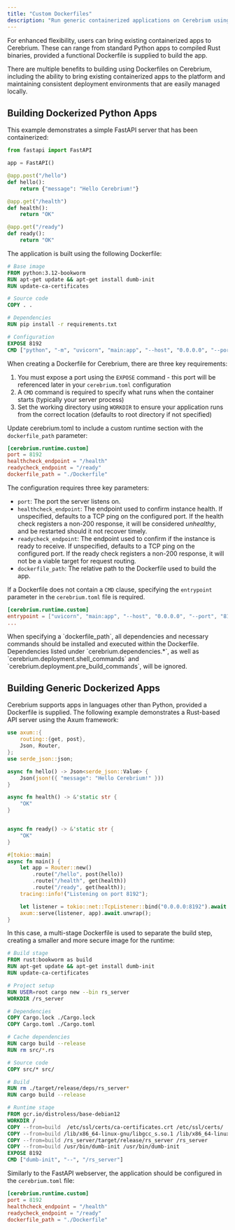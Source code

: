 ```yaml
---
title: "Custom Dockerfiles"
description: "Run generic containerized applications on Cerebrium using your own custom Dockerfiles."
---
```


For enhanced flexibility, users can bring existing containerized apps to Cerebrium. These can range from standard Python apps to compiled Rust binaries, provided a functional Dockerfile is supplied to build the app.

There are multiple benefits to building using Dockerfiles on Cerebrium, including the ability to bring existing containerized apps to the platform and maintaining consistent deployment environments that are easily managed locally.

## Building Dockerized Python Apps

This example demonstrates a simple FastAPI server that has been containerized:

```python
from fastapi import FastAPI

app = FastAPI()

@app.post("/hello")
def hello():
    return {"message": "Hello Cerebrium!"}

@app.get("/health")
def health():
    return "OK"

@app.get("/ready")
def ready():
    return "OK"
```

The application is built using the following Dockerfile:

```dockerfile
# Base image
FROM python:3.12-bookworm
RUN apt-get update && apt-get install dumb-init
RUN update-ca-certificates

# Source code
COPY . .

# Dependencies
RUN pip install -r requirements.txt

# Configuration
EXPOSE 8192
CMD ["python", "-m", "uvicorn", "main:app", "--host", "0.0.0.0", "--port", "8192"]
```

When creating a Dockerfile for Cerebrium, there are three key requirements:

1. You must expose a port using the `EXPOSE` command - this port will be referenced later in your `cerebrium.toml` configuration
2. A `CMD` command is required to specify what runs when the container starts (typically your server process)
3. Set the working directory using `WORKDIR` to ensure your application runs from the correct location (defaults to root directory if not specified)

Update cerebrium.toml to include a custom runtime section with the `dockerfile_path` parameter:

```toml
[cerebrium.runtime.custom]
port = 8192
healthcheck_endpoint = "/health"
readycheck_endpoint = "/ready"
dockerfile_path = "./Dockerfile"
```

The configuration requires three key parameters:

- `port`: The port the server listens on.
- `healthcheck_endpoint`: The endpoint used to confirm instance health. If unspecified, defaults to a TCP ping on the configured port. If the health check registers a non-200 response, it will be considered _unhealthy_, and be restarted should it not recover timely.
- `readycheck_endpoint`: The endpoint used to confirm if the instance is ready to receive. If unspecified, defaults to a TCP ping on the configured port. If the ready check registers a non-200 response, it will not be a viable target for request routing.
- `dockerfile_path`: The relative path to the Dockerfile used to build the app.

If a Dockerfile does not contain a `CMD` clause, specifying the `entrypoint` parameter in the `cerebrium.toml` file is required.

```toml
[cerebrium.runtime.custom]
entrypoint = ["uvicorn", "main:app", "--host", "0.0.0.0", "--port", "8192"]
...
```

<Warning>
  When specifying a `dockerfile_path`, all dependencies and necessary commands
  should be installed and executed within the Dockerfile. Dependencies listed
  under `cerebrium.dependencies.*`, as well as
  `cerebrium.deployment.shell_commands` and
  `cerebrium.deployment.pre_build_commands`, will be ignored.
</Warning>

## Building Generic Dockerized Apps

Cerebrium supports apps in languages other than Python, provided a Dockerfile is supplied. The following example demonstrates a Rust-based API server using the Axum framework:

```rust
use axum::{
    routing::{get, post},
    Json, Router,
};
use serde_json::json;

async fn hello() -> Json<serde_json::Value> {
    Json(json!({ "message": "Hello Cerebrium!" }))
}

async fn health() -> &'static str {
    "OK"
}


async fn ready() -> &'static str {
    "OK"
}

#[tokio::main]
async fn main() {
    let app = Router::new()
        .route("/hello", post(hello))
        .route("/health", get(health))
        .route("/ready", get(health));
    tracing::info!("Listening on port 8192");

    let listener = tokio::net::TcpListener::bind("0.0.0.0:8192").await.unwrap();
    axum::serve(listener, app).await.unwrap();
}
```

In this case, a multi-stage Dockerfile is used to separate the build step, creating a smaller and more secure image for the runtime:

```dockerfile
# Build stage
FROM rust:bookworm as build
RUN apt-get update && apt-get install dumb-init
RUN update-ca-certificates

# Project setup
RUN USER=root cargo new --bin rs_server
WORKDIR /rs_server

# Dependencies
COPY Cargo.lock ./Cargo.lock
COPY Cargo.toml ./Cargo.toml

# Cache dependencies
RUN cargo build --release
RUN rm src/*.rs

# Source code
COPY src/* src/

# Build
RUN rm ./target/release/deps/rs_server*
RUN cargo build --release

# Runtime stage
FROM gcr.io/distroless/base-debian12
WORKDIR /
COPY --from=build  /etc/ssl/certs/ca-certificates.crt /etc/ssl/certs/
COPY --from=build /lib/x86_64-linux-gnu/libgcc_s.so.1 /lib/x86_64-linux-gnu/libgcc_s.so.1
COPY --from=build /rs_server/target/release/rs_server /rs_server
COPY --from=build /usr/bin/dumb-init /usr/bin/dumb-init
EXPOSE 8192
CMD ["dumb-init", "--", "/rs_server"]
```

Similarly to the FastAPI webserver, the application should be configured in the `cerebrium.toml` file:

```toml
[cerebrium.runtime.custom]
port = 8192
healthcheck_endpoint = "/health"
readycheck_endpoint = "/ready"
dockerfile_path = "./Dockerfile"
```
